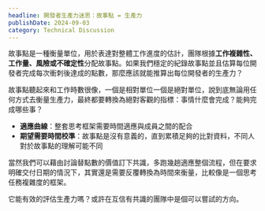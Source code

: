 ```yaml
---
headline: 開發者生產力迷思：故事點 = 生產力
publishDate: 2024-09-03
category: Technical Discussion
---
```


故事點是一種衡量單位，用於表達對整體工作進度的估計，團隊根據**工作複雜性、工作量、風險或不確定性**分配故事點。如果我們穩定的紀錄故事點並且估算每位開發者完成每次衝刺後達成的點數，那麼應該就能推算出每位開發者的生產力？

故事點聽起來和工作時數很像，一個是相對單位一個是絕對單位，說到底無論用任何方式去衡量生產力，最終都要轉換為絕對客觀的指標：事情什麼會完成？能夠完成哪些事？

- **適應曲線**：整套思考框架需要時間適應與成員之間的配合
- **期望需要時間校準**：故事點是沒有意義的，直到累積足夠的比對資料，不同人對於故事點的理解可能不同

當然我們可以藉由討論替點數的價值訂下共識，多跑幾趟適應整個流程，但在要求明確交付日期的情況下，其實還是需要反覆轉換為時間來衡量，比較像是一個思考任務複雜度的框架。

它能有效的評估生產力嗎？或許在互信有共識的團隊中是個可以嘗試的方向。
